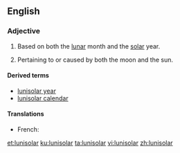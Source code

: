 ==English==
===Adjective===
{{en-adj|-}}

# {{context|of a calendar|lang=en}} Based on both the [[lunar]] month and the [[solar]] year.
# Pertaining to or caused by both the moon and the sun.

====Derived terms====
* [[lunisolar year]]
* [[lunisolar calendar]]

====Translations====
{{trans-top|}}
* French: {{t|fr|lunisolaire}}
{{trans-mid}}
{{trans-bottom}}

[[et:lunisolar]]
[[ku:lunisolar]]
[[ta:lunisolar]]
[[vi:lunisolar]]
[[zh:lunisolar]]